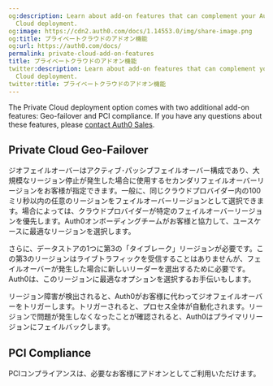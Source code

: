 ```yaml
---
og:description: Learn about add-on features that can complement your Auth0 Private
  Cloud deployment.
og:image: https://cdn2.auth0.com/docs/1.14553.0/img/share-image.png
og:title: プライベートクラウドのアドオン機能
og:url: https://auth0.com/docs/
permalink: private-cloud-add-on-features
title: プライベートクラウドのアドオン機能
twitter:description: Learn about add-on features that can complement your Auth0 Private
  Cloud deployment.
twitter:title: プライベートクラウドのアドオン機能
---
```


The Private Cloud deployment option comes with two additional add-on features: Geo-failover and PCI compliance. If you have any questions about these features, please [contact Auth0 Sales](https://auth0.com/get-started?place=documentation%20post&type=link&text=contact%20auth0%20sales).

## Private Cloud Geo-Failover

ジオフェイルオーバーはアクティブ･パッシブフェイルオーバー構成であり、大規模なリージョン停止が発生した場合に使用するセカンダリフェイルオーバーリージョンをお客様が指定できます。一般に、同じクラウドプロバイダー内の100ミリ秒以内の任意のリージョンをフェイルオーバーリージョンとして選択できます。場合によっては、クラウドプロバイダーが特定のフェイルオーバーリージョンを優先します。Auth0オンボーディングチームがお客様と協力して、ユースケースに最適なリージョンを選択します。

さらに、データストアの1つに第3の「タイブレーク」リージョンが必要です。この第3のリージョンはライブトラフィックを受信することはありませんが、フェイルオーバーが発生した場合に新しいリーダーを選出するために必要です。Auth0は、このリージョンに最適なオプションを選択するお手伝いもします。

リージョン障害が検出されると、Auth0がお客様に代わってジオフェイルオーバーをトリガーします。トリガーされると、プロセス全体が自動化されます。リージョンで問題が発生しなくなったことが確認されると、Auth0はプライマリリージョンにフェイルバックします。

## PCI Compliance

PCIコンプライアンスは、必要なお客様にアドオンとしてご利用いただけます。